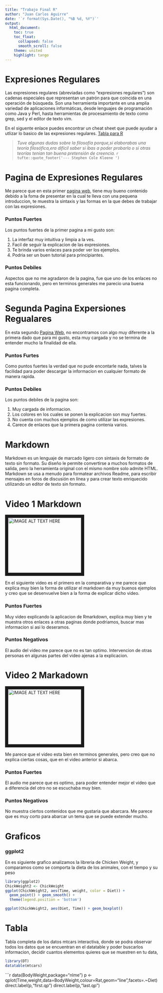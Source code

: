 ```yaml
---
title: "Trabajo Final R"
author: "Juan Carlos Aguirre"
date: '`r format(Sys.Date(), "%B %d, %Y")`'
output:
  html_document:
    toc: true
    toc_float:
      collapsed: false
      smooth_scroll: false
    theme: united
    highlight: tango
---
```


# Expresiones Regulares

Las expresiones regulares (abreviadas como "expresiones regulares") son cadenas especiales que representan un patrón para que coincida en una operación de búsqueda. Son una herramienta importante en una amplia variedad de aplicaciones informáticas, desde lenguajes de programación como Java y Perl, hasta herramientas de procesamiento de texto como grep, sed y el editor de texto vim.

En el siguente enlace puedes encontrar un cheat sheet que puede ayudar a utlizar lo basico de las expresiones regulares. [Tabla para R](https://rstudio.com/wp-content/uploads/2016/09/RegExCheatsheet.pdf)



> _Tuve algunas dudas sobre la filosofía porque,si elaborabas una teoría filosófica,era difícil saber si ibas a poder probarla o si otras teorías tenían tan buena pretensión de creencia._
> `r tufte::quote_footer('--- Stephen Cole Kleene ')`



# Pagina de Expresiones Regulares

Me parece que en esta primer [pagina web](https://www.adictosaltrabajo.com/2015/01/29/regexsam/), tiene muy bueno contenido debido  a la foma de presentar en la cual te lleva con una pequena introduccion, te muestra la sintaxis y las formas en la que debes de trabajar con las expresiones. 

### Puntos Fuertes

Los puntos fuertes de la primer pagina a mi gusto son:

1. La interfaz muy intuitiva y limpia a la ves.
2. Facil de seguir la explicacion de las expresiones.
3. Te brinda varios enlaces para poder ver los ejemplos.
4. Podria ser un buen tutorial para principiantes.

### Puntos Debiles

Aspectos que no me agradaron de la pagina, fue que uno de los enlaces no esta funcionando, pero en terminos generales me parecio una buena pagina completa.


# Segunda Pagina Expersiones Regualares

En esta segundo [Pagina Web](https://eldesvandejose.com/2017/08/18/expresiones-regulares-general/), no encontramos con algo muy diferente a la primera dado que para mi gusto, esta muy cargada y no se termina de entender mucho la finalidad de ella.

### Puntos Furtes

Como puntos fuertes la verdad que no pude encontarle nada, talves la facilidad para poder descargar la informacion en cualquier formato de manera rapida.

### Puntos Debiles

Los puntos debiles de la pagina son:

1. Muy cargada de informacion.
2. Los colores en los cuales se ponen la explicacion son muy fuertes.
3. No cuenta con muchos ejemplos de como utilizar las expresiones.
4. Carece de enlaces que la primera pagina contenia varios.

# Markdown

Markdown es un lenguaje de marcado ligero con sintaxis de formato de texto sin formato. Su diseño le permite convertirse a muchos formatos de salida, pero la herramienta original con el mismo nombre solo admite HTML. Markdown se usa a menudo para formatear archivos Readme, para escribir mensajes en foros de discusión en línea y para crear texto enriquecido utilizando un editor de texto sin formato.

# Video 1 Markdown

<a href="https://www.youtube.com/watch?v=tE8cgL1P-U0" target="_blank"><img src="http://img.youtube.com/vi/tE8cgL1P-U0/0.jpg" 
alt="IMAGE ALT TEXT HERE" width="240" height="180" border="10" /></a>

En el siguiente video es el primero en la comparativa y me parece que explica muy bien la forma de utilizar el markdown da muy buenos ejemplos y creo que se desenvuelve bien a la forma de explicar dicho video.

### Puntos Fuertes

Muy video explicando la aplicacion de Rmarkdown, explica muy bien y te muestra otros enlaces a otras paginas donde podriamos, buscar mas informacion si asi lo deseramos.

### Puntos Negativos

El audio del video me parece que no es tan optimo.
Intervencion de otras personas en algunas partes del video ajenas a la explicacion.

# Video 2 Markadown 

<a href="https://www.youtube.com/watch?v=u4ZdvYXjsIo" target="_blank"><img 
src="http://img.youtube.com/vi/u4ZdvYXjsIo/0.jpg" 
alt="IMAGE ALT TEXT HERE" width="240" height="180" border="10" /></a>

Me parece que el video esta bien en terminos generales, pero creo que no explica ciertas cosas, que en el video anterior si abarca.

### Puntos Fuertes

El audio me parece que es optimo, para poder entender mejor el video que a diferencia del otro no se escuchaba muy bien.

### Puntos Negativos

No muestra ciertos contenidos que me gustaria que abarcara.
Me parece que es muy corto para abarcar un tema que se puede extender mucho. 

# Graficos
### ggplot2

En es siguiente grafico analizamos la libreria de Chicken Weight, y comparamos como se comporta la dieta de los animales, con el tiempo y su peso

```r
library(ggplot2)
ChickWeight2 <- ChickWeight
ggplot(ChickWeight2, aes(Time, weight, color = Diet)) +
  geom_point() + geom_smooth() +
  theme(legend.position = 'bottom')
```

```r
ggplot(ChickWeight2, aes(Diet, Time)) + geom_boxplot()
```

# Tabla

Tabla completa de los datos mtcars interactiva, donde se podra observar todos los datos que se encuentran en el datatable y poder buscarlos informacion, decidir cuantos elementos quieres que se muestren en tu data, 

```r
library(DT)
datatable(mtcars)
```

```r
data(BodyWeight,package="nlme")
p <- qplot(Time,weight,data=BodyWeight,colour=Rat,geom="line",facets=.~Diet)
direct.label(p,"first.qp")
direct.label(p,"last.qp")


